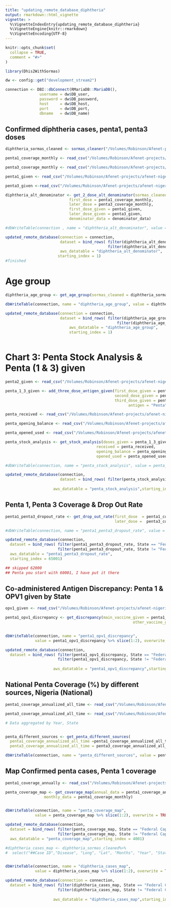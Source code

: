 ```yaml
---
title: "updating_remote_database_diphtheria"
output: rmarkdown::html_vignette
vignette: >
  %\VignetteIndexEntry{updating_remote_database_diphtheria}
  %\VignetteEngine{knitr::rmarkdown}
  %\VignetteEncoding{UTF-8}
---
```


```r
knitr::opts_chunk$set(
  collapse = TRUE,
  comment = "#>"
)
```

```r
library(Dhis2WithSormas)

dw <- config::get("development_stream2")

connection <- DBI::dbConnect(RMariaDB::MariaDB(),
               username = dw$DB_user,
               password = dw$DB_password,
               host     = dw$DB_host,
               port     = dw$DB_port,
               dbname   = dw$DB_name)
```

## Confirmed diphtheria cases, penta1, penta3 doses
```r
diphtheria_sormas_cleaned <- sormas_cleaner("/Volumes/Robinson/Afenet-projects/afenet-nigeria/Dhis2WithSormas/data-raw/sormas_diphtheria_cases_2017_2023.csv", disease = "diphtheria")

penta1_coverage_monthly <- read_csv("/Volumes/Robinson/Afenet-projects/afenet-nigeria/Dhis2WithSormas/data-raw/penta1_coverage_monthly.csv")

penta3_coverage_monthly <- read_csv("/Volumes/Robinson/Afenet-projects/afenet-nigeria/Dhis2WithSormas/data-raw/penta3_coverage_monthly.csv")

penta1_given <- read_csv("/Volumes/Robinson/Afenet-projects/afenet-nigeria/Dhis2WithSormas/data-raw/penta1_given.csv")

penta3_given <-read_csv("/Volumes/Robinson/Afenet-projects/afenet-nigeria/Dhis2WithSormas/data-raw/penta3_given.csv")
```



```r
diphtheria_alt_denominator <- get_2_dose_alt_denominator(sormas_cleaned = diphtheria_sormas_cleaned,
                            first_dose = penta1_coverage_monthly,
                            later_dose = penta3_coverage_monthly,
                            first_dose_given = penta1_given,
                            later_dose_given = penta3_given,
                            denominator_data = denominator_data)

#dbWriteTable(connection , name = "diphtheria_alt_denominator", value = diphtheria_alt_denominator %>% slice(1:2), overwrite = TRUE)

updated_remote_database(connection = connection,
                        dataset = bind_rows( filter(diphtheria_alt_denominator, State == "Federal Capital Territory"),
                                             filter(diphtheria_alt_denominator, State != "Federal Capital Territory") ),
                        aws_datatable = "diphtheria_alt_denominator", 
                       starting_index = 1)
#finished
```

# Age group 

```r

diphtheria_age_group <- get_age_group(sormas_cleaned = diphtheria_sormas_cleaned)

dbWriteTable(connection, name = "diphtheria_age_group", value = diphtheria_age_group %>% slice(1:2), overwrite = TRUE)

updated_remote_database(connection = connection,
                        dataset = bind_rows( filter(diphtheria_age_group, State == "Federal Capital Territory"),
                                                 filter(diphtheria_age_group, State != "Federal Capital Territory") ), 
                            aws_datatable = "diphtheria_age_group",
                            starting_index = 1)



```
# Chart 3: Penta Stock Analysis & Penta (1 & 3) given


```r
penta2_given <- read_csv("/Volumes/Robinson/Afenet-projects/afenet-nigeria/Dhis2WithSormas/data-raw/penta2_given.csv")

penta_1_3_given <- add_three_dose_antigen_given(first_dose_given = penta1_given,
                                                second_dose_given = penta2_given,
                                                third_dose_given = penta3_given,
                                                      antigen = "Penta")

penta_received <- read_csv("/Volumes/Robinson/Afenet-projects/afenet-nigeria/Dhis2WithSormas/data-raw/penta_Received.csv")

penta_opening_balance <- read_csv("/Volumes/Robinson/Afenet-projects/afenet-nigeria/Dhis2WithSormas/data-raw/penta_OB.csv")

penta_opened_used <- read_csv("/Volumes/Robinson/Afenet-projects/afenet-nigeria/Dhis2WithSormas/data-raw/penta_opened_used.csv")

```


```r

penta_stock_analysis <- get_stock_analysis(doses_given = penta_1_3_given,
                                        received = penta_received,
                                        opening_balance = penta_opening_balance,
                                        opened_used = penta_opened_used)

#dbWriteTable(connection, name = "penta_stock_analysis", value = penta_stock_analysis %>% slice(1:2), overwrite = TRUE)

updated_remote_database(connection, 
                        dataset = bind_rows( filter(penta_stock_analysis, State == "Federal Capital Territory"), filter(penta_stock_analysis, State != "Federal Capital Territory") ), 
                     
                     aws_datatable = "penta_stock_analysis",starting_index = 27001)

```

## Penta 1, Penta 3 Coverage & Drop Out Rate


```r
penta1_penta3_dropout_rate <- get_drop_out_rate(first_dose  = penta1_coverage_monthly,
                                                later_dose =  penta3_coverage_monthly)

#dbWriteTable(connection, name = "penta1_penta3_dropout_rate", value = penta1_penta3_dropout_rate %>% slice(1:2), overwrite = TRUE)

updated_remote_database(connection,
  dataset = bind_rows( filter(penta1_penta3_dropout_rate, State == "Federal Capital Territory"),
                       filter(penta1_penta3_dropout_rate, State != "Federal Capital Territory") ), 
  aws_datatable = "penta1_penta3_dropout_rate",
  starting_index = 65001)

## skipped 62000
## Penta you start with 60001, I have put it there

```

## Co-administered Antigen Discrepancy: Penta 1 & OPV1 given by State

```r
opv1_given <- read_csv("/Volumes/Robinson/Afenet-projects/afenet-nigeria/Dhis2WithSormas/data-raw/opv1_given.csv")
```


```r

penta1_opv1_discrepancy <- get_discrepancy(main_vaccine_given = penta1_given, 
                                                        other_vaccine_given = opv1_given)


dbWriteTable(connection, name = "penta1_opv1_discrepancy", 
             value = penta1_opv1_discrepancy %>% slice(1:2), overwrite = TRUE)

updated_remote_database(connection,
  dataset = bind_rows( filter(penta1_opv1_discrepancy, State == "Federal Capital Territory"),
                       filter(penta1_opv1_discrepancy, State != "Federal Capital Territory") ), 
                     
                     aws_datatable = "penta1_opv1_discrepancy",starting_index = 64001)
```

## National Penta Coverage (%) by different sources, Nigeria (National)

```r
penta1_coverage_annualized_all_time <- read_csv("/Volumes/Robinson/Afenet-projects/afenet-nigeria/Dhis2WithSormas/data-raw/penta1_coverage_annualized_all_time.csv")

penta3_coverage_annualized_all_time <- read_csv("/Volumes/Robinson/Afenet-projects/afenet-nigeria/Dhis2WithSormas/data-raw/penta3_coverage_annualized_all_time.csv")|> mutate(Values = round(Values/12, 1))
```


```r
# Data aggregated by Year, State


penta_different_sources <- get_penta_different_sources(
  penta1_coverage_annualized_all_time =penta1_coverage_annualized_all_time,
  penta3_coverage_annualized_all_time = penta3_coverage_annualized_all_time)

dbWriteTable(connection, name = "penta_different_sources", value = penta_different_sources, overwrite = TRUE)

```

## Map Confirmed penta cases, Penta 1 coverage


```r
penta1_coverage_annually <- read_csv("/Volumes/Robinson/Afenet-projects/afenet-nigeria/Dhis2WithSormas/data-raw/penta1_coverage_annualized.csv")

```


```r
penta_coverage_map <- get_coverage_map(annual_data = penta1_coverage_annually,
                 monthly_data = penta1_coverage_monthly)


dbWriteTable(connection, name = "penta_coverage_map", 
             value = penta_coverage_map %>% slice(1:2), overwrite = TRUE)

updated_remote_database(connection,
  dataset = bind_rows( filter(penta_coverage_map, State == "Federal Capital Territory"),
                       filter(penta_coverage_map, State != "Federal Capital Territory") ),
  aws_datatable = "penta_coverage_map",starting_index = 4001)


```


```r
#diphtheria_cases_map <- diphtheria_sormas_cleaned%>%
#  select("##Case ID","Disease", "Long", "Lat", "Months", "Year", "State", "LGA")


dbWriteTable(connection, name = "diphtheria_cases_map", 
             value = diphtheria_cases_map %>% slice(1:2), overwrite = TRUE)

updated_remote_database(connection = connection,
  dataset = bind_rows( filter(diphtheria_cases_map, State == "Federal Capital Territory"),
                       filter(diphtheria_cases_map, State != "Federal Capital Territory") ), 
                     
                     aws_datatable = "diphtheria_cases_map",starting_index = 1)


```

